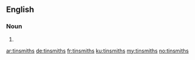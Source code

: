 ==English==

===Noun===
{{head|en|plural}}

# {{plural of|tinsmith|lang=en|nocat=1}}

[[ar:tinsmiths]]
[[de:tinsmiths]]
[[fr:tinsmiths]]
[[ku:tinsmiths]]
[[my:tinsmiths]]
[[no:tinsmiths]]